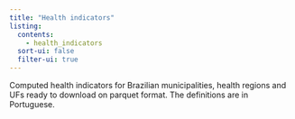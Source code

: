 ```yaml
---
title: "Health indicators"
listing: 
  contents:
    - health_indicators
  sort-ui: false
  filter-ui: true
---
```


Computed health indicators for Brazilian municipalities, health regions and UFs ready to download on parquet format. The definitions are in Portuguese. 
